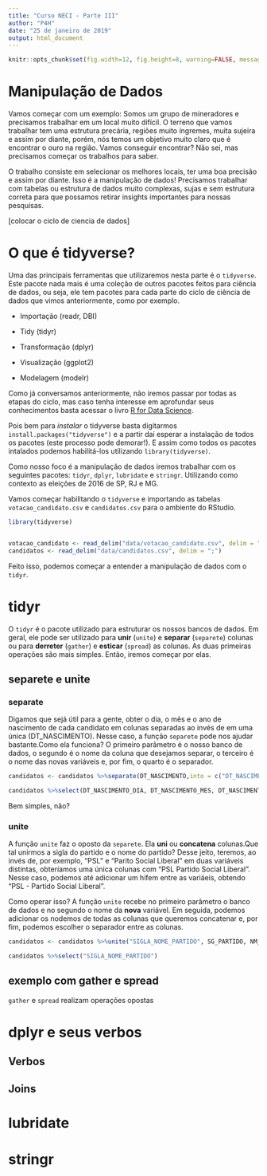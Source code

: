 ```yaml
---
title: "Curso NECI - Parte III"
author: "P4H"
date: "25 de janeiro de 2019"
output: html_document
---
```


```r
knitr::opts_chunk$set(fig.width=12, fig.height=8, warning=FALSE, message=FALSE, eval=FALSE)
```

# Manipulação de Dados

Vamos começar com um exemplo: Somos um grupo de mineradores e precisamos trabalhar em um local muito difícil. O terreno que vamos trabalhar tem uma estrutura precária, regiões muito íngremes, muita sujeira e assim por diante, porém, nós temos um objetivo muito claro que é encontrar o ouro na região. Vamos conseguir encontrar? Não sei, mas precisamos começar os trabalhos para saber.

O trabalho consiste em selecionar os melhores locais, ter uma boa precisão e assim por diante. Isso é a manipulação de dados! Precisamos trabalhar com tabelas ou estrutura de dados muito complexas, sujas e sem estrutura correta para que possamos retirar insights importantes para nossas pesquisas.

[colocar o ciclo de ciencia de dados]

# O que é tidyverse?

Uma das principais ferramentas que utilizaremos nesta parte é o `tidyverse`. Este pacote nada mais é uma coleção de outros pacotes feitos para ciência de dados, ou seja, ele tem pacotes para cada parte do ciclo de ciência de dados que vimos anteriormente, como por exemplo.

- Importação (readr, DBI)

- Tidy (tidyr)

- Transformação (dplyr)

- Visualização (ggplot2)

- Modelagem (modelr)

Como já conversamos anteriormente, não iremos passar por todas as etapas do ciclo, mas caso tenha interesse em aprofundar seus conhecimentos basta acessar o livro [R for Data Science](https://r4ds.had.co.nz/).

Pois bem para _instalar_ o tidyverse basta digitarmos `install.packages("tidyverse")` e a partir daí esperar a instalação de todos os pacotes (este processo pode demorar!). E assim como todos os pacotes intalados podemos habilitá-los utilizando `library(tidyverse)`. 

Como nosso foco é a manipulação de dados iremos trabalhar com os seguintes pacotes: `tidyr`, `dplyr`, `lubridate` e `stringr`. Utilizando como contexto as eleições de 2016 de SP, RJ e MG.

Vamos começar habilitando o `tidyverse` e importando as tabelas `votacao_candidato.csv` e `candidatos.csv` para o ambiente do RStudio.

```r
library(tidyverse)


votacao_candidato <- read_delim("data/votacao_candidato.csv", delim = ";") # Escolhi o read_delim para poder definir o separador
candidatos <- read_delim("data/candidatos.csv", delim = ";")
```

Feito isso, podemos começar a entender a manipulação de dados com o `tidyr`.

# tidyr

O `tidyr` é o pacote utilizado para estruturar os nossos bancos de dados. Em geral, ele pode ser utilizado para __unir__ (`unite`) e __separar__ (`separete`) colunas ou para __derreter__ (`gather`) e __esticar__ (`spread`) as colunas. As duas primeiras operações são mais simples. Então, iremos começar por elas.

## separete e unite

### separate

Digamos que sejá útil para a gente, obter o dia, o mês e o ano de nascimento de cada candidato em colunas separadas ao invés de em uma única (DT_NASCIMENTO). Nesse caso, a função `separete` pode nos ajudar bastante.Como ela funciona? O primeiro parâmetro é o nosso banco de dados, o segundo é o nome da coluna que desejamos separar, o terceiro é o nome das novas variáveis e, por fim, o quarto é o separador.

```r
candidatos <- candidatos %>%separate(DT_NASCIMENTO,into = c("DT_NASCIMENTO_DIA","DT_NASCIMENTO_MES","DT_NASCIMENTO_ANO"),seo = ",")
```

```r
candidatos %>%select(DT_NASCIMENTO_DIA, DT_NASCIMENTO_MES, DT_NASCIMENTO_ANO)
```

Bem simples, não?
  
### unite
  
A função `unite` faz o oposto da `separete`. Ela __uni__ ou __concatena__ colunas.Que tal unirmos a sigla do partido e o nome do partido? Desse jeito, teremos, ao invés de, por exemplo, "PSL" e "Parito Social Liberal" em duas variáveis distintas, obteríamos uma única colunas com "PSL Partido Social Liberal". Nesse caso, podemos até adicionar um hífem entre as variáeis, obtendo "PSL - Partido Social Liberal".

Como operar isso? A função `unite` recebe no primeiro parâmetro o banco de dados e no segundo o nome da __nova__ variável. Em seguida, podemos adicionar os nodemos de todas as colunas que queremos concatenar e, por fim, podemos escolher o separador entre as colunas.

```r
candidatos <- candidatos %>%unite("SIGLA_NOME_PARTIDO", SG_PARTIDO, NM_PARTIDO, sep = " - ")
```

```r
candidatos %>%select("SIGLA_NOME_PARTIDO")
```

## exemplo com gather e spread

`gather` e `spread` realizam operações opostas

# dplyr e seus verbos

## Verbos

## Joins

# lubridate

# stringr